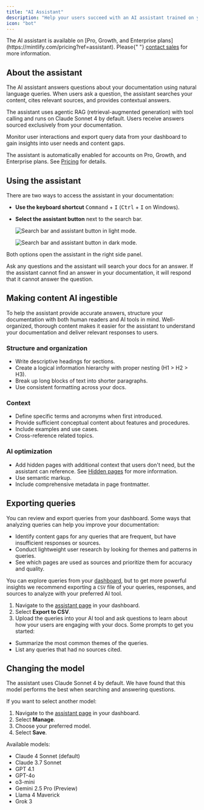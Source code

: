 ```yaml
---
title: "AI Assistant"
description: "Help your users succeed with an AI assistant trained on your documentation"
icon: "bot"
---
```


<Info>
  The AI assistant is available on [Pro, Growth, and Enterprise plans](https://mintlify.com/pricing?ref=assistant). Please{" "}
  <a href="mailto:sales@mintlify.com">contact sales</a> for more information.
</Info>

## About the assistant

The AI assistant answers questions about your documentation using natural language queries. When users ask a question, the assistant searches your content, cites relevant sources, and provides contextual answers.

The assistant uses agentic RAG (retrieval-augmented generation) with tool calling and runs on Claude Sonnet 4 by default. Users receive answers sourced exclusively from your documentation.

Monitor user interactions and export query data from your dashboard to gain insights into user needs and content gaps.

The assistant is automatically enabled for accounts on Pro, Growth, and Enterprise plans. See [Pricing](https://mintlify.com/pricing) for details.

## Using the assistant

There are two ways to access the assistant in your documentation:

- **Use the keyboard shortcut** <kbd>Command</kbd> + <kbd>I</kbd> (<kbd>Ctrl</kbd> + <kbd>I</kbd> on Windows).
- **Select the assistant button** next to the search bar.

  <Frame>
    <img
      src="/images/assistant/assistant-button-light.png"
      className="block dark:hidden"
      alt="Search bar and assistant button in light mode."
    />

    <img
      src="/images/assistant/assistant-button-dark.png"
      className="hidden dark:block"
      alt="Search bar and assistant button in dark mode."
    />
  </Frame>

Both options open the assistant in the right side panel.

Ask any questions and the assistant will search your docs for an answer. If the assistant cannot find an answer in your documentation, it will respond that it cannot answer the question.

## Making content AI ingestible

To help the assistant provide accurate answers, structure your documentation with both human readers and AI tools in mind. Well-organized, thorough content makes it easier for the assistant to understand your documentation and deliver relevant responses to users.

### Structure and organization

- Write descriptive headings for sections.
- Create a logical information hierarchy with proper nesting (H1 \> H2 \> H3).
- Break up long blocks of text into shorter paragraphs.
- Use consistent formatting across your docs.

### Context

- Define specific terms and acronyms when first introduced.
- Provide sufficient conceptual content about features and procedures.
- Include examples and use cases.
- Cross-reference related topics.

### AI optimization

- Add hidden pages with additional context that users don't need, but the assistant can reference. See [Hidden pages](/guides/hidden-pages#ai-context) for more information.
- Use semantic markup.
- Include comprehensive metadata in page frontmatter.

## Exporting queries

You can review and export queries from your dashboard. Some ways that analyzing queries can help you improve your documentation:

- Identify content gaps for any queries that are frequent, but have insufficient responses or sources.
- Conduct lightweight user research by looking for themes and patterns in queries.
- See which pages are used as sources and prioritize them for accuracy and quality.

You can explore queries from your [dashboard](https://dashboard.mintlify.com/products/assistant), but to get more powerful insights we recommend exporting a `CSV` file of your queries, responses, and sources to analyze with your preferred AI tool.

1. Navigate to the [assistant page](https://dashboard.mintlify.com/products/assistant) in your dashboard.
2. Select **Export to CSV**.
3. Upload the queries into your AI tool and ask questions to learn about how your users are engaging with your docs. Some prompts to get you started:

- Summarize the most common themes of the queries.
- List any queries that had no sources cited.

## Changing the model

The assistant uses Claude Sonnet 4 by default. We have found that this model performs the best when searching and answering questions.

If you want to select another model:

1. Navigate to the [assistant page](https://dashboard.mintlify.com/products/assistant) in your dashboard.
2. Select **Manage**.
3. Choose your preferred model.
4. Select **Save**.

Available models:

- Claude 4 Sonnet (default)
- Claude 3.7 Sonnet
- GPT 4.1
- GPT-4o
- o3-mini
- Gemini 2.5 Pro (Preview)
- Llama 4 Maverick
- Grok 3
